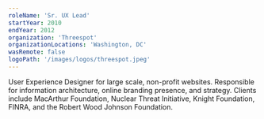 ```yaml
---
roleName: 'Sr. UX Lead'
startYear: 2010
endYear: 2012
organization: 'Threespot'
organizationLocations: 'Washington, DC'
wasRemote: false
logoPath: '/images/logos/threespot.jpeg'
---
```

User Experience Designer for large scale, non-profit websites. Responsible for information architecture, online branding presence, and strategy. Clients include MacArthur Foundation, Nuclear Threat Initiative, Knight Foundation, FINRA, and the Robert Wood Johnson Foundation.
